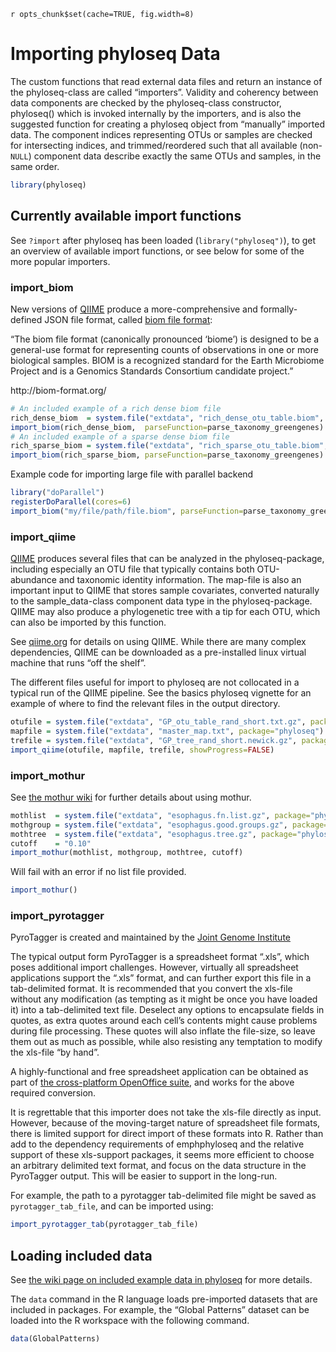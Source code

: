`r opts_chunk$set(cache=TRUE, fig.width=8)`
<link href="http://kevinburke.bitbucket.org/markdowncss/markdown.css" rel="stylesheet"></link>

Importing phyloseq Data
========================================================

The custom functions that read external data files and return an instance of the phyloseq-class are called "importers". Validity and coherency between data components are checked by the phyloseq-class constructor,
	phyloseq()
which is invoked internally by the importers, and is also the suggested function for creating a phyloseq object from "manually" imported data. The component indices representing OTUs or samples are checked for intersecting indices, and trimmed/reordered such that all available (non-`NULL`) component data describe exactly the same OTUs and samples, in the same order. 

```r
library(phyloseq)
```


## Currently available import functions

See `?import` after phyloseq has been loaded (`library("phyloseq")`), to get an overview of available import functions, or see below for some of the more popular importers.


### import_biom

New versions of [QIIME](http://www.qiime.org/) produce a more-comprehensive and formally-defined JSON file format, called [biom file format](http://biom-format.org/):

“The biom file format (canonically pronounced ‘biome’) is designed to be a general-use format for representing counts of observations in one or more biological samples. BIOM is a recognized standard for the Earth Microbiome Project and is a Genomics Standards Consortium candidate project.”

http://biom-format.org/


```r
# An included example of a rich dense biom file
rich_dense_biom  = system.file("extdata", "rich_dense_otu_table.biom",  package="phyloseq")
import_biom(rich_dense_biom,  parseFunction=parse_taxonomy_greengenes)
# An included example of a sparse dense biom file
rich_sparse_biom = system.file("extdata", "rich_sparse_otu_table.biom", package="phyloseq")
import_biom(rich_sparse_biom, parseFunction=parse_taxonomy_greengenes)
```



Example code for importing large file with parallel backend
```r
library("doParallel")
registerDoParallel(cores=6)
import_biom("my/file/path/file.biom", parseFunction=parse_taxonomy_greengenes, parallel=TRUE)
```


### import_qiime

[QIIME](http://www.qiime.org/) produces several files that can be analyzed in the phyloseq-package, including especially an OTU file that typically contains both OTU-abundance and taxonomic identity information. The map-file is also an important input to QIIME that stores sample covariates, converted naturally to the sample_data-class component data type in the phyloseq-package. QIIME may also produce a phylogenetic tree with a tip for each OTU, which can also be imported by this function.

See [qiime.org](http://www.qiime.org/) for details on using QIIME. While there are many complex dependencies, QIIME can be downloaded as a pre-installed linux virtual machine that runs “off the shelf”.

The different files useful for import to phyloseq are not collocated in a typical run of the QIIME pipeline. See the basics phyloseq vignette for an example of where to find the relevant files in the output directory.

```r
otufile = system.file("extdata", "GP_otu_table_rand_short.txt.gz", package="phyloseq")
mapfile = system.file("extdata", "master_map.txt", package="phyloseq")
trefile = system.file("extdata", "GP_tree_rand_short.newick.gz", package="phyloseq")
import_qiime(otufile, mapfile, trefile, showProgress=FALSE)
```


### import_mothur
See [the mothur wiki](http://www.mothur.org/wiki/Main_Page) for further details about using mothur.

```r
mothlist  = system.file("extdata", "esophagus.fn.list.gz", package="phyloseq")
mothgroup = system.file("extdata", "esophagus.good.groups.gz", package="phyloseq")
mothtree  = system.file("extdata", "esophagus.tree.gz", package="phyloseq")
cutoff    = "0.10"
import_mothur(mothlist, mothgroup, mothtree, cutoff)	
```

Will fail with an error if no list file provided.
```r
import_mothur()
```


### import_pyrotagger

PyroTagger is created and maintained by the [Joint Genome Institute](http://pyrotagger.jgi-psf.org/)

The typical output form PyroTagger is a spreadsheet format ".xls", which poses additional import challenges. However, virtually all spreadsheet applications support the ".xls" format, and can further export this file in a tab-delimited format. It is recommended that you convert the xls-file without any modification (as tempting as it might be once you have loaded it) into a tab-delimited text file. Deselect any options to encapsulate fields in quotes, as extra quotes around each cell's contents might cause problems during file processing. These quotes will also inflate the file-size, so leave them out as much as possible, while also resisting any temptation to modify the xls-file “by hand”.

A highly-functional and free spreadsheet application can be obtained as part of [the cross-platform OpenOffice suite](http://www.openoffice.org/), and works for the above required conversion.

It is regrettable that this importer does not take the xls-file directly as input. However, because of the moving-target nature of spreadsheet file formats, there is limited support for direct import of these formats into R. Rather than add to the dependency requirements of emphphyloseq and the relative support of these xls-support packages, it seems more efficient to choose an arbitrary delimited text format, and focus on the data structure in the PyroTagger output. This will be easier to support in the long-run.

For example, the path to a pyrotagger tab-delimited file might be saved as `pyrotagger_tab_file`, and can be imported using:

```r
import_pyrotagger_tab(pyrotagger_tab_file)
```


## Loading included data

See [the wiki page on included example data in phyloseq](https://github.com/joey711/phyloseq/wiki/Example-Data) for more details.

The `data` command in the R language loads pre-imported datasets that are included in packages. For example, the "Global Patterns" dataset can be loaded into the R workspace with the following command.

```r
data(GlobalPatterns)
```


